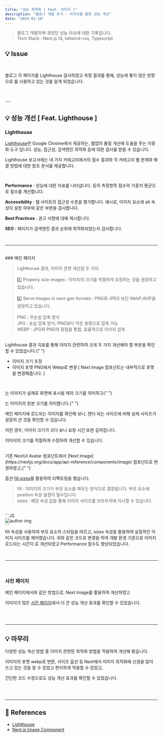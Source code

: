 ```yaml
---
title: "성능 최적화 [ Feat. 이미지 ]"
description: "블로그 개발 후기 - 이미지를 통한 성능 개선"
date: "2024-01-18"
---
```


> 블로그 개발하며 겪었던 성능 이슈에 대한 기록입니다. <br/> Tech Stack : Next.js 14, tailwind-css, Typescript

## 💡 Issue

<br />

블로그 각 페이지를 Lighthouse 검사하였고 측정 결과를 통해, 성능에 좋지 않은 방향으로 <Highlight text="이미지"/>를 사용하고 있는 것을 알게 되었습니다.

<br />
<br />
---

## 💡 성능 개선 [ Feat. Lighthouse ]

### Lighthouse

[Lighthouse](https://developer.chrome.com/docs/lighthouse?hl=ko)란 Google Chrome에서 제공하는, 웹앱의 품질 개선에 도움을 주는 자동화 도구 입니다. 성능, 접근성, 검색엔진 최적화 등에 대한 검사를 받을 수 있습니다.

Lighthouse 보고서에는 <Highlight text="Performance"/> <Highlight text="Accessibility"/> <Highlight text="Best Practices"/> <Highlight text="SEO"/> 네 가지 카테고리에서의 점수 결과와 각 카테고리 별 문제와 해결 방법에 대한 참조 문서를 제공합니다.

<br />

**Performance** : 성능에 대한 지표를 나타냅니다. <Highlight text="FCP"/> <Highlight text="SI"/> <Highlight text="LCP"/> <Highlight text="TBT"/> <Highlight text="CLS"/> 등의 측정항목 점수의 가중치 평균으로 점수를 계산합니다.

**Accessibility** : 웹 사이트의 접근성 수준을 평가합니다. 예시로, 이미지 요소에 alt 속성이 설정 여부와 같은 부분을 검사합니다.

**Best Practices** : 권고 사항에 대해 제시합니다.

**SEO** : 페이지가 검색엔진 결과 순위에 최적화되었는지 검사합니다.

<br />

---

<br />
### 메인 페이지

<CustomImage
  src="https://github.com/jeongdopark/xeraph-blog/assets/72500346/f88467eb-3398-4ce6-b125-dea0c79168b9"
  width={600}
  height={500}
/>

> Lighthouse 결과, 이미지 관련 개선점 두 가지. <br/> <br/>
> 1️⃣ Properly size images : 이미지의 크기를 적절하게 조정하는 것을 권장하고 있습니다. <br/> <br/>
> 2️⃣ Serve Images in next-gen formats : PNG와 JPEG 보단 WebP,AVIF을 권장하고 있습니다. <br/> <br/>
> PNG : 무손실 압축 방식 <br />
> JPG : 손실 압축 방식, PNG보다 작은 용량으로 압축 가능 <br />
> WEBP : JPG와 PNG의 장점을 통합, 효율적으로 이미지 압축

<br />
Lighthouse 결과 지표를 통해 이미지 관련하여 크게 두 가지 개선해야 할 부분을 확인할 수 있었습니다.{" "}

- 이미지 크기 조정
- 이미지 포맷 PNG에서 Webp로 변경 [ Next Image 컴포넌트는 내부적으로 포맷을 변경해줍니다. ]

<br />

<CustomImage
  src="https://github.com/jeongdopark/xeraph-blog/assets/72500346/be9682f4-8c1a-4a28-bca4-470cebd8e04e"
  width={600}
  height={300}
/>

<Highlight text="Renderd size" />는 이미지가 실제로 화면에 표시될 때의 크기를 의미하고{" "}

<Highlight text="Intrinsic size" />는 이미지의 원본 크기를 의미합니다.{" "}

메인 페이지에 로드되는 이미지를 확인해 보니, 렌더 되는 사이즈에 비해 실제 사이즈가 굉장히 큰 것을 확인할 수 있습니다.

이런 경우, 이미지 크기가 크다 보니 요청 시간 또한 길어집니다.

이미지의 크기를 적절하게 수정하여 개선할 수 있습니다.

<br />
기존 NextUI Avatar 컴포넌트에서 [Next Image](https://nextjs.org/docs/app/api-reference/components/image) 컴포넌트로 변경하였고,{" "}

옵션 [fill](https://nextjs.org/docs/app/api-reference/components/image#fill),[sizes](https://nextjs.org/docs/app/api-reference/components/image#sizes)를 활용하여 리팩토링을 했습니다.

> fill : 이미지의 크기가 부모 요소를 채우는 방식으로 결정됩니다. 부모 요소에 position 속성 설정이 필수입니다. <br/>
> sizes : 해당 속성 값을 통해 이미지 사이즈를 브라우저에 지시할 수 있습니다.

<br />

<CodeHeader text="리팩토링 코드" />
```JS
<div className="w-[60px] h-[60px] rounded-full relative overflow-hidden">
  <Image src={AuthorImg.src} alt="author img" fill sizes="120px" />
</div>
```
<br />
fill 속성을 사용하여 부모 요소의 스타일을 따르고, sizes 속성을 활용하여 실질적인 이미지 사이즈를 제어했습니다. 위와 같은
코드로 변경을 하여 개발 환경 기준으로 이미지 로드되는 시간이 <Highlight text="160ms -> 96ms" />로 개선되었고 Performance
점수도 향상되었습니다.

<CustomImage
  src="https://github.com/jeongdopark/xeraph-blog/assets/72500346/033ebea3-053e-40e8-9b0c-d786474fdbf9"
  width={600}
  height={300}
/>

<br />

---

<br />

### 사진 페이지

<CustomImage
  src="https://github.com/jeongdopark/xeraph-blog/assets/72500346/183103cf-0ae0-4225-977f-854b3a95ff68"
  width={800}
  height={500}
/>

메인 페이지에서와 같은 방법으로, Next Image를 활용하여 개선하였고

이미지가 많은 [사진 페이지](https://www.jeongdo.xyz/pics)에서 더 큰 성능 개선 효과를 확인할 수 있었습니다.

<CustomImage
  src="https://github.com/jeongdopark/xeraph-blog/assets/72500346/c8951864-7979-4707-b5bb-f8ea7869e0d4"
  width={600}
  height={200}
/>

<br />
<br />

---

## 💡 마무리

다양한 성능 개선 방법 중 이미지 관련된 최적화 방법을 적용하여 개선해 봤습니다.

이미지의 포맷 webp로 변환, 사이즈 옵션 등 Next에서 이미지 최적화에 신경을 많이 쓰고 있는 것을 알 수 있었고 편리하게 적용할 수 있었고,

간단한 코드 수정으로도 성능 개선 효과를 확인할 수 있었습니다.

<br />
<br />

---

## 🔦 References

- [Lighthouse](https://developer.chrome.com/docs/lighthouse?hl=ko)
- [Next.js Image Component](https://nextjs.org/docs/app/api-reference/components/image)
